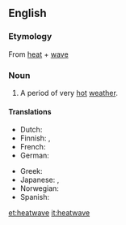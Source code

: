 {{wikipedia}}
==English==

===Etymology===
From [[heat]] + [[wave]]

===Noun===
{{en-noun}}

#A period of very [[hot]] [[weather]].

====Translations====
{{trans-top|period of very hot weather}}
* Dutch: {{t+|nl|hittegolf|m}}
* Finnish: {{t-|fi|helleaalto}}, {{t-|fi|lämpöaalto}}
* French: {{t+|fr|vague de chaleur|f}}
* German: {{t+|de|Hitzewelle|f}}
{{trans-mid}}
* Greek: {{t+|el|καύσωνας|m|tr=káfsonas}}
* Japanese: {{t|ja|熱波|tr=ねっぱ, neppa}}, {{t|ja|酷暑|tr=こくしょ, kokusho}}
* Norwegian: {{t|no|hetebølge|c}}
* Spanish: {{t-|es|ola de calor|f}}
{{trans-bottom}}

[[et:heatwave]]
[[it:heatwave]]
